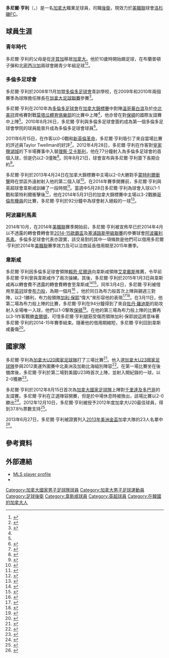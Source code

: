 {{noteTA
|G1=Football
|G2=uefa
|G3=EPL
|G4=MLS
}}

{{Infobox football biography
| name = 多尼爾·亨利<br />''Doneil Henry''
| image = Doneil Henry.jpg
| image_size = 250
| caption = 多尼爾·亨利在[[2013年美洲金盃|2013年美洲金盃]]中為[[加拿大國家足球隊|加拿大國家足球隊]]上陣
| fullname = Doneil Jor-Dee Ashley Henry<ref name="04 February 2015 Premier League Clubs submit Squad Lists">{{cite web|title=04 February 2015 Premier League Clubs submit Squad Lists|url=http://www.premierleague.com/content/dam/premierleague/site-content/News/publications/squad-lists/premier-league-squad-lists-january-2015.pdf|publisher=Premier League|format=PDF|page=33|accessdate=7 March 2015|archive-date=2015-02-09|archive-url=https://web.archive.org/web/20150209035352/http://www.premierleague.com/content/dam/premierleague/site-content/News/publications/squad-lists/premier-league-squad-lists-january-2015.pdf|dead-url=yes}}</ref>
| birth_date = {{birth date and age|df=y|1993|4|20}}
| height = {{height|m=1.88}}<ref name = "NFT">{{NFT player|pid=48348|accessdate=4 January 2015}}</ref>
| position = [[後衛_(足球)|後衛]]
| birth_place = 加拿大[[安大略省|安大略省]][[布蘭普頓|布蘭普頓]]
| currentclub = [[洛杉磯足球會|洛杉磯FC]]
| clubnumber = 44
|youthyears1    = 2008–2010
|youthclubs1    = [[多倫多足球會|多倫多FC]]
|years1         = 2010–2013
|clubs1         = [[多倫多足球會|多倫多FC]]
|caps1          = 49
|goals1         = 1
|years2         = 2014–2015
|clubs2         = [[阿波羅利馬素|阿波羅利馬素]]
|caps2          = 0
|goals2         = 0
|years3         = 2014
|clubs3         = → [[多倫多足球會|FC多倫多]] (借用)
|caps3          = 21
|goals3         = 1
| years4 = 2015–2017
| clubs4 = [[西汉姆联足球俱乐部|西汉姆联]]
| caps4 = 0
| goals4 = 0
| years5 = 2015
| clubs5 = → [[布莱克本流浪者足球俱乐部|布莱克本流浪者]] (借用)
| caps5 = 3
| goals5 = 0
| years6 = 2015–2016
| clubs6 = → [[布莱克本流浪者足球俱乐部|布莱克本流浪者]] (借用)
| caps6 = 1
| goals6 = 0
| years7 = 2016
| clubs7 = → [[霍尔森斯联合俱乐部|霍尔森斯]] (借用)
| caps7 = 4
| goals7 = 0
| years8 = 2018–2019
| clubs8 = [[溫哥華白帽足球會|溫哥華白帽]]
| caps8 = 0
| goals8 = 0
| years9 = 2020–2021
| clubs9 = [[水原三星藍翼足球俱樂部|水原三星藍翼]]
| caps9 = 41
| goals9 = 3
| years10 = 2022–
| clubs10 = [[洛杉磯足球會|FC洛杉磯]]
| caps10 = 3
| goals10 = 0
|nationalyears1 = 2010–2013
|nationalteam1  = [[加拿大國家足球隊|加拿大U20]]
|nationalcaps1  = 6
|nationalgoals1 = 0
| nationalyears2 = 2012
|nationalteam2  = [[加拿大國家足球隊|加拿大U23]]
|nationalcaps2  = 3
|nationalgoals2 = 1
|nationalyears3 = 2012–
|nationalteam3  = [[加拿大國家足球隊|加拿大]]
|nationalcaps3  = 43
|nationalgoals3 = 1
|club-update    = 2022年3月21日
|ntupdate       = 2022年3月27日
}}

'''多尼爾·亨利'''（{{lang-en|'''Doneil Jor-Dee Ashley Henry'''}}，{{bd|1993年|4月20日|catIdx=Henry, Doneil}}）是一名[[加拿大|加拿大]]職業足球員，司職[[後衛_(足球)|後衛]]，現效力於[[美職聯|美職聯]]球會[[洛杉磯足球會|洛杉磯FC]]。

==球員生涯==
===青年時代===
多尼爾·亨利的父母是從[[牙買加|牙買加]]移居[[加拿大|加拿大]]。他於10歲時開始踢足球，在布蘭普頓子彈和北[[密西沙加|密西沙加]]兩球會踢青少年組足球<ref name="Jamaica">{{cite web | url=http://www.torontofc.ca/news/2010/08/henry-embodies-spirit-toronto | title=Henry Embodies The Spirit Of Toronto | publisher=www.torontofc.ca | accessdate=22 December 2014 | archive-date=2014-12-22 | archive-url=https://web.archive.org/web/20141222201914/http://www.torontofc.ca/news/2010/08/henry-embodies-spirit-toronto | dead-url=no }}</ref><ref>{{cite web | url=http://www.torontofc.ca/news/2014/12/henry-embarks-new-journey-europe | title=Henry embarks on new journey in Europe | publisher=www.torontofc.ca | accessdate=4 January 2015 | archive-date=2015-01-04 | archive-url=https://web.archive.org/web/20150104182847/http://www.torontofc.ca/news/2014/12/henry-embarks-new-journey-europe | dead-url=no }}</ref>。

===多倫多足球會===
多尼爾·亨利於2008年11月加盟[[多倫多足球會|多倫多足球會]]青訓學校，在2009年和2010年兩個賽季為球隊擔任隊長在[[加拿大足球聯賽_(1998)|加拿大足球聯賽]]參賽<ref>{{cite web|url=http://www.torontofc.ca/news/2010/06/meet-select-seven|title=Meet The Select Seven|work=Toronto FC|accessdate=22 December 2014|archive-date=2014-12-22|archive-url=https://web.archive.org/web/20141222163112/http://www.torontofc.ca/news/2010/06/meet-select-seven|dead-url=no}}</ref>。

多尼爾·亨利在2010年為[[多倫多足球會|多倫多足球會]]在[[加拿大足球錦標賽|加拿大錦標賽]]中對陣[[溫哥華白浪|溫哥華白浪]]及於[[中北美洲及加勒比海聯賽冠軍盃|中北美冠]]資格賽對戰[[莫塔瓜體育俱樂部|莫塔瓜體育俱樂部]]的比賽中上陣<ref name=firstacademy/>，他亦曾在對[[保頓|保頓]]的國際友誼賽中上陣<ref name=firstacademy/>。2010年8月26日，多尼爾·亨利與多倫多足球會簽約成為第一個多倫多足球會學院的球員能晉升成為多倫多足球會球員<ref name=firstacademy>{{cite web|url=http://www.torontofc.ca/news/2010/08/first-academy-player-sign-pro-contract|title=First Academy Player To Sign Pro Contract|work=Toronto FC|accessdate=22 December 2014|archive-date=2015-07-08|archive-url=https://web.archive.org/web/20150708022104/http://www.torontofc.ca/news/2010/08/first-academy-player-sign-pro-contract|dead-url=no}}</ref>。

2011年6月15日，在作客以0-0戰和[[新英倫革命|新英倫革命]]，多尼爾·亨利吸引了來自當場比賽的評述員Taylor Twellman的好評<ref>{{cite news |title=Henry Making Strides |url=http://www.torontofc.ca/news/2011/06/henry-making-strides |publisher=Toronto FC |date=16 June 2011 |accessdate=16 June 2011 |archive-date=2015-02-14 |archive-url=https://web.archive.org/web/20150214173807/http://www.torontofc.ca/news/2011/06/henry-making-strides |dead-url=no }}</ref>。2012年4月28日，多尼爾·亨利在作客對[[皇家鹽湖城|皇家鹽湖城]]的下半場賽事中入替[[理查德·埃克斯利|理察·艾卡斯利]]，他在77分鐘射入為多倫多足球會的首個入球，但是仍以2-3僅敗<ref>{{cite news |title=Reds Suffer Salt Lake Heartbreak |url=http://www.torontofc.ca/news/2012/04/reds-suffer-salt-lake-heartbreak |publisher=Toronto FC |date=28 April 2012 |accessdate=29 April 2012 |archive-date=2015-07-04 |archive-url=https://web.archive.org/web/20150704085620/http://www.torontofc.ca/news/2012/04/reds-suffer-salt-lake-heartbreak |dead-url=no }}</ref>。同年8月21日，球會宣布與多尼爾·亨利簽下長期合約<ref>{{cite news |title=Doneil Henry Here To Stay |url=http://www.torontofc.ca/news/2012/08/henry-here-stay |publisher=Toronto FC |date=21 August 2012 |accessdate=21 August 2012 |archive-date=2015-02-14 |archive-url=https://web.archive.org/web/20150214174155/http://www.torontofc.ca/news/2012/08/henry-here-stay |dead-url=no }}</ref>。

多尼爾·亨利於2013年4月24日在加拿大錦標賽中主場以2-0大勝對手[[蒙特利爾衝擊|蒙特利爾衝擊]]時在禁區外遠射射入他的第二個入球<ref>{{cite news |title=Reds blank Impact in first leg of ACC |url=http://www.torontofc.ca/news/2013/04/reds-blank-impact-first-leg-acc |publisher=Toronto FC |date=24 April 2013 |accessdate=26 April 2013 |archive-date=2015-06-12 |archive-url=https://web.archive.org/web/20150612032814/http://www.torontofc.ca/news/2013/04/reds-blank-impact-first-leg-acc |dead-url=no }}</ref>。在2014年賽季開賽前，多尼爾·亨利與英超球會韋斯咸訓練了一段時間<ref>{{cite news |title=TFC's Doneil Henry enters 2014 MLS season with confidence |url=http://www.thestar.com/sports/tfc/2014/03/13/toronto_fc_defender_doneil_henry_enters_2014_mls_season_with_confidence.html |publisher=Toronto Star |date=13 March 2014 |accessdate=10 April 2014 |archive-date=2014-10-17 |archive-url=https://web.archive.org/web/20141017203538/http://www.thestar.com/sports/tfc/2014/03/13/toronto_fc_defender_doneil_henry_enters_2014_mls_season_with_confidence.html |dead-url=no }}</ref>。當週中5月28日多尼爾·亨利為球會入球以1-1戰和蒙特利爾衝擊後<ref>{{cite news|title=Henry scores as Toronto FC and Montreal Impact play to 1:1 draw|url=http://www.canadasoccer.com/henry-scores-as-toronto-fc-and-montreal-impact-play-to-1-1-draw-p156410&t=championship_article|publisher=Amyway Canadian Championship|date=28 May 2014|accessdate=7 June 2015|archive-date=2019-11-29|archive-url=https://web.archive.org/web/20191129052626/https://www.canadasoccer.com/henry-scores-as-toronto-fc-and-montreal-impact-play-to-1-1-draw-p156410%26t%3Dchampionship_article|dead-url=no}}</ref>，他在2014年5月31日的加拿大錦標賽中主場以3-2戰勝[[哥倫布機員足球俱樂部|哥倫布機員]]的比賽，多尼爾·亨利於92分鐘中為球會射入絕殺的一球<ref>{{cite news |title=Henry Scores Last-Gasp Winner as Reds Lift Trillium Cup |url=http://www.torontofc.ca/news/2014/05/henry-scores-last-gasp-winner-reds-lift-trillium-cup |publisher=Toronto FC |date=31 May 2014 |accessdate=1 June 2014 |archive-date=2015-05-26 |archive-url=https://web.archive.org/web/20150526070531/http://www.torontofc.ca/news/2014/05/henry-scores-last-gasp-winner-reds-lift-trillium-cup |dead-url=no }}</ref>。

===阿波羅利馬素===
2014年10月，在2014年[[美國職業足球大聯盟|美職聯]]賽季開始前，多尼爾·亨利被宣佈早已於2014年4月以不透露的轉會費轉會至[[2014–15年歐霸盃|2014-15歐霸盃]]及[[塞浦路斯甲組足球聯賽|塞浦路斯甲級聯賽]]的參賽球會[[阿波羅利馬素|阿波羅利馬素]]。多倫多足球會代表亦證實，該交易對的其中一項條款是他們可以借用多尼爾·亨利於2014年[[美國職業足球大聯盟|美職聯]]賽季效力及可以洽商延長借用期至2015年賽季。

===韋斯咸===
多尼爾·亨利因多倫多足球會領隊[[賴恩·尼爾遜|賴恩·尼爾遜]]向韋斯咸領隊[[艾拿戴斯|艾拿戴斯]]推薦，令早前多尼爾·亨利曾與韋斯咸作了兩次操練。其後，多尼爾·亨利於2015年1月3日與韋斯咸再以轉會費不透露的轉會費轉會至韋斯咸<ref name="whufc1">{{cite web | url=http://www.whufc.com/articles/20150103/hammers-sign-henry_2236884_4395213 | title=Hammers sign Henry | publisher=www.whufc.com | accessdate=3 January 2015 | deadurl=yes | archiveurl=https://web.archive.org/web/20150103235933/http://www.whufc.com/articles/20150103/hammers-sign-henry_2236884_4395213 | archivedate=2015年1月3日 }}</ref><ref>{{cite web | url=http://www.bbc.co.uk/sport/0/football/30667429 | title=West Ham sign Canada defender Doneil Henry on long-term deal | publisher=BBC Sports | accessdate=5 January 2015 | archive-date=2015-08-27 | archive-url=https://web.archive.org/web/20150827155606/http://www.bbc.co.uk/sport/0/football/30667429 | dead-url=no }}</ref>。同年3月4日，多尼爾·亨利被借用至[[英冠|英冠]]球會[[布力般流浪足球會|布力般]]，為期一個月<ref>{{cite web|url=http://www.bbc.com/sport/0/football/31740011|title=West Ham: Blackburn Rovers secure Doneil Henry loan|date=March 4, 2015|accessdate=2015-06-07|archive-date=2015-07-06|archive-url=https://web.archive.org/web/20150706221257/http://www.bbc.com/sport/0/football/31740011|dead-url=no}}</ref> 。他於同日為布力般首次上陣與錫週三對陣，以2-1勝利，布力般領隊[[加利·保耶|加利·保耶]]“偉大”來形容他的表現<ref name="Sheffield Wednesday vs. Blackburn">{{cite web|title=Sheffield Wednesday 1-2 Blackburn Rovers|url=http://www.bbc.com/sport/0/football/31616932|publisher=BBC|accessdate=4 March 2015|archive-date=2015-04-26|archive-url=https://web.archive.org/web/20150426144346/http://www.bbc.com/sport/0/football/31616932|dead-url=no}}</ref><ref name="debutmanager">{{cite web | url=http://www.rovers.co.uk/news/article/doneil-henry-gary-bowyer-sheffield-wednesday-blackburn-rovers-2315645.aspx | title=Rovers manager Gary Bowyer was full of praise for the way Doneil Henry took his first outing in English football in his stride in the win over Sheffield Wednesday. | publisher=www.rovers.co.uk | accessdate=5 March 2015 | archive-date=2015-04-02 | archive-url=https://web.archive.org/web/20150402125913/http://www.rovers.co.uk/news/article/doneil-henry-gary-bowyer-sheffield-wednesday-blackburn-rovers-2315645.aspx | dead-url=no }}</ref>。在3月11日，他第二場為布力般上陣的比賽，多尼爾·亨利在94分鐘得到了來自[[乔丹·罗德斯|佐丹·羅迪斯]]的助攻射入全場唯一入球，他們以1-0撃敗[[保頓|保頓]]<ref>{{cite web | url=http://www.bbc.co.uk/sport/0/football/31723890 | title=Blackburn Rovers 1-0 Bolton Wanderers | publisher=BBC Sport | accessdate=12 March 2015 | archive-date=2015-03-18 | archive-url=https://web.archive.org/web/20150318102253/http://www.bbc.co.uk/sport/0/football/31723890 | dead-url=no }}</ref>。在他的第三場為布力般上陣的比賽再以3-1作客戰勝[[查爾頓|查爾頓]]，可惜多尼爾·亨利腿筋受傷而領隊加利·保耶說這將意味著多尼爾·亨利的2014-15年賽季結束。隨著他的借用期縮短，多尼爾·亨利回到韋斯咸養傷<ref>{{cite web | url=http://www.rovers.co.uk/news/article/doneil-henry-blackburn-rovers-gary-bowyer-2340910.aspx | title=Doneil Henry's loan spell with Blackburn Rovers has been cut short due to injury. | publisher=www.rovers.co.uk | accessdate=18 March 2015 | archive-date=2015-04-02 | archive-url=https://web.archive.org/web/20150402125343/http://www.rovers.co.uk/news/article/doneil-henry-blackburn-rovers-gary-bowyer-2340910.aspx | dead-url=no }}</ref>。

==國家隊==
多尼爾·亨利為[[加拿大國家足球隊|加拿大U20國家足球隊]]打了三場比賽<ref>{{Cite web |url=http://www.canadasoccer.com/players/profile.asp?playerid=2144&tab=games |title=Doneil Henry: Matches – canadasoccer.com |access-date=2015-06-07 |archive-date=2011-07-08 |archive-url=https://web.archive.org/web/20110708113312/http://www.canadasoccer.com/players/profile.asp?playerid=2144&tab=games |dead-url=no }}</ref>。他入選[[加拿大國家足球隊|加拿大U23國家足球隊]]參與2012奧運外圍賽中北美洲及加勒比海組別陣容<ref>{{cite web|url=http://www.canadasoccer.com/canada-m23-announces-pre-tournament-roster-p149571|title=Canada m23 announces pre-tournament roster — Canada Soccer|publisher=|accessdate=22 December 2014|archive-date=2015-04-25|archive-url=https://web.archive.org/web/20150425050942/http://canadasoccer.com/canada-m23-announces-pre-tournament-roster-p149571|dead-url=no}}</ref>。在第一場比賽坐在後備席後，多尼爾·亨利於第二場對美國U23時首次上陣，並射入開紀錄的一球，以2-0獲勝<ref>{{cite web |url=http://www.sportsnet.ca/soccer/2012/03/24/canada_usa_olympic_qualifying_mar24/ |title=存档副本 |accessdate=2012-04-02 |deadurl=yes |archiveurl=https://web.archive.org/web/20120328042004/http://www.sportsnet.ca/soccer/2012/03/24/canada_usa_olympic_qualifying_mar24/ |archivedate=2012-03-28 }}</ref>。

多尼爾·亨利於2012年8月15日首次為[[加拿大國家足球隊|加拿大國家足球隊]]上陣對[[千里達國家足球隊|千里達及多巴哥]]的友誼賽。多尼爾·亨利在正選陣容開賽，但是於中場休息時被換出，該場比賽以2-0勝出<ref>{{Cite news|title=Canada stuns U.S. in CONCACAF Olympic qualifying|url=http://www.cbc.ca/sports/soccer/canada-stuns-u-s-in-concacaf-olympic-qualifying-1.1213999|publisher=CBCsports|date=24 March 2012|accessdate=7 June 2015|archive-date=2020-11-11|archive-url=https://web.archive.org/web/20201111230223/https://www.cbc.ca/sports/soccer/canada-stuns-u-s-in-concacaf-olympic-qualifying-1.1213999|dead-url=no}}</ref>。2012年12月10日，多尼爾·亨利被授予2012年度加拿大U20最佳球員，得到37.8％票數支持<ref>{{Cite news|title=Henry, D'Angelo named 2012 Canadian u 20 Players of the Year|agency=Canada Soccer Association|url=http://canadasoccer.com/henry-d-angelo-named-2012-canadian-u-20-players-of-the-year--p152808|accessdate=2012-12-10|archive-date=2013-10-07|archive-url=https://web.archive.org/web/20131007091808/http://canadasoccer.com/henry-d-angelo-named-2012-canadian-u-20-players-of-the-year--p152808|dead-url=no}}</ref>。

2013年6月27日，多尼爾·亨利被證實列入[[2013年美洲金盃|2013年美洲金盃]]加拿大隊的23人名單中<ref>{{Cite news|title=Canada Finalize roster for Gold Cup, announces friendly|agency=Canada Soccer|url=http://www.canadasoccer.com/canada-finalizes-roster-for-gold-cup-announces-friendly--p154281|accessdate=2013-06-29|archive-date=2019-03-28|archive-url=https://web.archive.org/web/20190328031432/https://www.canadasoccer.com/canada-finalizes-roster-for-gold-cup-announces-friendly--p154281|dead-url=no}}</ref>。

==參考資料==
{{reflist|30em}}

==外部連結==
* [http://www.mlssoccer.com/players/doneil-henry MLS player profile]{{Wayback|url=http://www.mlssoccer.com/players/doneil-henry |date=20110808010751 }}
* {{NFT player|pid=48348}}

{{2021年中北美金盃加拿大參賽名單}}

{{DEFAULTSORT:Henry, Doneil}}
[[Category:加拿大國家男子足球隊球員|Category:加拿大國家男子足球隊球員]]
[[Category:加拿大男子足球運動員|Category:加拿大男子足球運動員]]
[[Category:足球後衛|Category:足球後衛]]
[[Category:韋斯咸球員|Category:韋斯咸球員]]
[[Category:英超球員|Category:英超球員]]
[[Category:在韓國的加拿大人|Category:在韓國的加拿大人]]